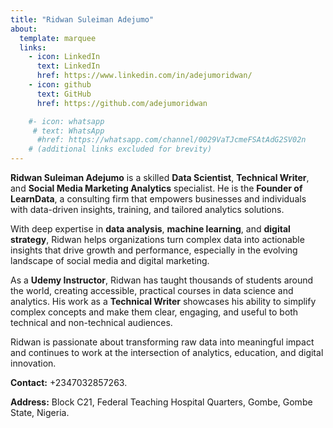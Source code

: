 ```yaml
---
title: "Ridwan Suleiman Adejumo"
about:
  template: marquee
  links:
    - icon: LinkedIn
      text: LinkedIn
      href: https://www.linkedin.com/in/adejumoridwan/
    - icon: github
      text: GitHub
      href: https://github.com/adejumoridwan

    #- icon: whatsapp
     # text: WhatsApp
      #href: https://whatsapp.com/channel/0029VaTJcmeFSAtAdG2SV02n 
    # (additional links excluded for brevity)
---
```


**Ridwan Suleiman Adejumo** is a skilled **Data Scientist**, **Technical Writer**, and **Social Media Marketing Analytics** specialist. He is the **Founder of LearnData**, a consulting firm that empowers businesses and individuals with data-driven insights, training, and tailored analytics solutions.

With deep expertise in **data analysis**, **machine learning**, and **digital strategy**, Ridwan helps organizations turn complex data into actionable insights that drive growth and performance, especially in the evolving landscape of social media and digital marketing.

As a **Udemy Instructor**, Ridwan has taught thousands of students around the world, creating accessible, practical courses in data science and analytics. His work as a **Technical Writer** showcases his ability to simplify complex concepts and make them clear, engaging, and useful to both technical and non-technical audiences.

Ridwan is passionate about transforming raw data into meaningful impact and continues to work at the intersection of analytics, education, and digital innovation.



**Contact:** +2347032857263.

**Address:** Block C21, Federal Teaching Hospital Quarters, Gombe, Gombe State, Nigeria. 